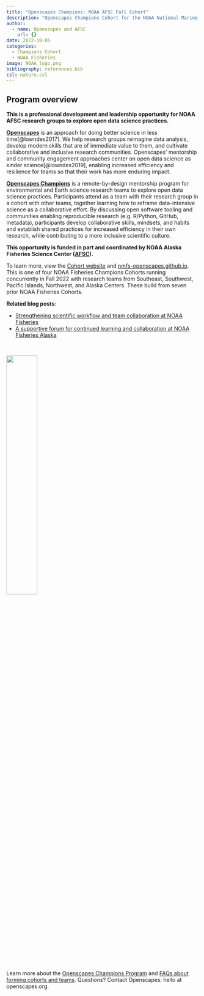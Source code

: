 ```yaml
---
title: "Openscapes Champions: NOAA AFSC Fall Cohort"
description: "Openscapes Champions Cohort for the NOAA National Marine Fisheries Service (NMFS) Alaska Fisheries Science Center (AFSC)"
author:
  - name: Openscapes and AFSC
    url: {}
date: 2022-10-05
categories:
  - Champions Cohort
  - NOAA Fisheries
image: NOAA_logo.png
bibliography: references.bib
csl: nature.csl
---
```


## Program overview

**This is a professional development and leadership opportunity for NOAA AFSC research groups to explore open data science practices.**

[**Openscapes**](https://openscapes.org) is an approach for doing better science in less time[@lowndes2017]. We help research groups reimagine data analysis, develop modern skills that are of immediate value to them, and cultivate collaborative and inclusive research communities. Openscapes' mentorship and community engagement approaches center on open data science as kinder science[@lowndes2019], enabling increased efficiency and resilience for teams so that their work has more enduring impact.

[**Openscapes Champions**](https://www.openscapes.org/champions/) is a remote-by-design mentorship program for environmental and Earth science research teams to explore open data science practices. Participants attend as a team with their research group in a cohort with other teams, together learning how to reframe data-intensive science as a collaborative effort. By discussing open software tooling and communities enabling reproducible research (e.g. R/Python, GitHub, metadata), participants develop collaborative skills, mindsets, and habits and establish shared practices for increased efficiency in their own research, while contributing to a more inclusive scientific culture.

**This opportunity is funded in part and coordinated by NOAA Alaska Fisheries Science Center ([AFSC](https://www.fisheries.noaa.gov/about/alaska-fisheries-science-center)).**

To learn more, view the [Cohort website](https://openscapes.github.io/2022-noaa-afsc-fall/) and [nmfs-openscapes.github.io](https://nmfs-openscapes.github.io). This is one of four NOAA Fisheries Champions Cohorts running concurrently in Fall 2022 with research teams from Southeast, Southwest, Pacific Islands, Northwest, and Alaska Centers. These build from seven prior NOAA Fisheries Cohorts.

**Related blog posts**:

-   [Strengthening scientific workflow and team collaboration at NOAA Fisheries](https://www.openscapes.org/blog/2021/11/12/noaa-nmfs-champions/)
-   [A supportive forum for continued learning and collaboration at NOAA Fisheries Alaska](https://www.openscapes.org/blog/2022/04/07/afsc-supportive-forum/)

<br>

![](NOAA_logo.png){width="40%" fig-align="center" fig-alt="logo of NOAA Fisheries on left with NOAA Fisheries 150th Anniversary 1871-2021 on right"}

<br>

Learn more about the [Openscapes Champions Program](https://openscapes.org/champions) and [FAQs about forming cohorts and teams](https://openscapes.org/faq). Questions? Contact Openscapes: hello at openscapes.org.
